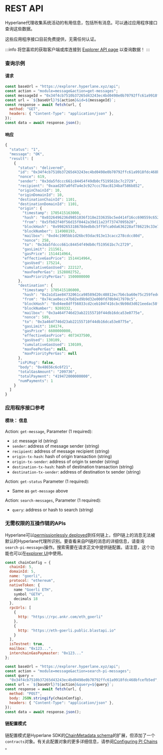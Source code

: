 # REST API

Hyperlane代理收集系统活动的有用信息，包括所有消息。可以通过应用程序接口查询这些数据。

这些应用程序接口目前免费提供，无需任何认证。

:::info
将您喜欢的获取客户端或库连接到 [Explorer API page](https://explorer.hyperlane.xyz/api-docs) 以查询数据！
:::

### 查询示例

#### 请求

```javascript
const baseUrl = "https://explorer.hyperlane.xyz/api";
const action = "module=message&action=get-messages";
const messageId = "0x34f4cb7510b37265d43243ec4bd0498e0b70792ffc61a9918fdc468bfcefb5ed";
const url = `${baseUrl}?${action}&id=${messageId}`;
const response = await fetch(url, {
  method: "GET",
  headers: { "Content-Type": "application/json" },
});
const data = await response.json();
```

#### 响应

```js
{
  "status": "1",
  "message": "OK",
  "result": [
    {
      "status": "delivered",
      "id": "0x34f4cb7510b37265d43243ec4bd0498e0b70792ffc61a9918fdc468bfcefb5ed",
      "nonce": 619,
      "sender": "0x3da5fdccc661c84454f49db0cf519561bc7c2729",
      "recipient": "0xaad207a0fd7a4e3c927ccc78ac8134baf586b852",
      "originChainId": 10,
      "originDomainId": 10,
      "destinationChainId": 1101,
      "destinationDomainId": 1101,
      "origin": {
        "timestamp": 1705415163000,
        "hash": "0x0326496236d9851036f318e233635bc5ed414f16cc690559c652b80917689922",
        "from": "0x5fb02f40f56d15f0442a39d11a23f73747095b20",
        "blockHash": "0x998265318678dedb8c5ff9fca0da636228af786219c33e71a9a061e638e4d850",
        "blockNumber": 114908193,
        "mailbox": "0xd4c1905bb1d26bc93dac913e13cacc278cdcc80d",
        "nonce": 258,
        "to": "0x3da5fdccc661c84454f49db0cf519561bc7c2729",
        "gasLimit": 211561,
        "gasPrice": 1514414964,
        "effectiveGasPrice": 1514414964,
        "gasUsed": 175214,
        "cumulativeGasUsed": 222127,
        "maxFeePerGas": 1528802752,
        "maxPriorityPerGas": 1500000000
      },
      "destination": {
        "timestamp": 1705415186000,
        "hash": "0x2a1d1ae84732061ca98589d20c48812ec7b6cba60e75c259fedd067c635dc9c2",
        "from": "0x74cae0ecc47b02ed9b9d32e000fd70b9417970c5",
        "blockHash": "0x04ee8dff56033cd2ceb104f416cbc9b98d3d021eedac58f4b590327839ebcb23",
        "blockNumber": 9269332,
        "mailbox": "0x3a464f746d23ab22155710f44db16dca53e0775e",
        "nonce": 589,
        "to": "0x3a464f746d23ab22155710f44db16dca53e0775e",
        "gasLimit": 184174,
        "gasPrice": 6600000000,
        "effectiveGasPrice": 4073437500,
        "gasUsed": 130109,
        "cumulativeGasUsed": 130109,
        "maxFeePerGas": null,
        "maxPriorityPerGas": null
      },
      "isPiMsg": false,
      "body": "0x48656c6c6f21",
      "totalGasAmount": "209736",
      "totalPayment": "419472000000000",
      "numPayments": 1
    }
  ]
}
```

### 应用程序接口参考

#### 模块： 信息

Action: `get-message`, Parameter (1 required):

- `id`: message id (string)
- `sender`: address of message sender (string)
- `recipient`: address of message recipient (string)
- `origin-tx-hash`: hash of origin transaction (string)
- `origin-tx-sender`: address of origin tx sender (string)
- `destination-tx-hash`: hash of destination transaction (string)
- `destination-tx-sender`: address of destination tx sender (string)

Action: `get-status` Parameter (1 required):

- Same as `get-message` above

Action: `search-messages`, Parameter (1 required):

- `query`: address or hash to search (string)

### 无需权限的互操作链的APIs

Hyperlane可以[permissionlessly deployed](../../../deploy-hyperlane.mdx)到任何链上，但PI链上的消息无法被默认的Hyperlane代理所识别。要查看来自PI链的消息的详细信息，请查询`search-pi-messages`操作。搜索需要在请求正文中提供链配置。请注意，这个功能也可以在[explorer UI](../../../guides/developer-tips/explorer-debugging/configuring-pi-chains.mdx)中使用。

```javascript
const chainConfig = {
  chainId: 5,
  domainId: 5,
  name: "goerli",
  protocol: "ethereum",
  nativeToken: {
    name "Goerli ETH",
    symbol "GETH",
    decimals 18
  },
  rpcUrls: [
    {
      http: "https://rpc.ankr.com/eth_goerli"
    },
    {
      http: "https://eth-goerli.public.blastapi.io"
    }
  ],
  isTestnet: true,
  mailbox: "0x123...",
  interchainGasPaymaster: "0x123..."
};

const baseUrl = "https://explorer.hyperlane.xyz/api";
const action = "module=message&action=search-pi-messages";
const query =
  "0x34f4cb7510b37265d43243ec4bd0498e0b70792ffc61a9918fdc468bfcefb5ed";
const url = `${baseUrl}?${action}&query=${query}`;
const response = await fetch(url, {
  method: "POST",
  body: JSON.stringify(chainConfig),
  headers: { "Content-Type": "application/json" },
});
const data = await response.json();
```

#### 链配置模式

链配置模式是Hyperlane SDK的[ChainMetadata schema](https://github.com/hyperlane-xyz/hyperlane-monorepo/blob/main/typescript/sdk/src/consts/chainMetadata.ts#L21)的扩展，但添加了一个`contracts`对象。有关此配置对象的更多详细信息，请参阅[Configuring PI Chains](../../../guides/developer-tips/explorer-debugging/configuring-pi-chains.mdx) 。
